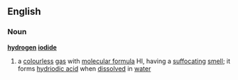 ==English==
===Noun===
{{wikipedia}}
'''[[hydrogen]] [[iodide]]'''
#{{chemistry}} a [[colourless]] [[gas]] with [[molecular formula]] HI, having a [[suffocating]] [[smell]]; it forms [[hydriodic acid]] when [[dissolved]] in [[water]]